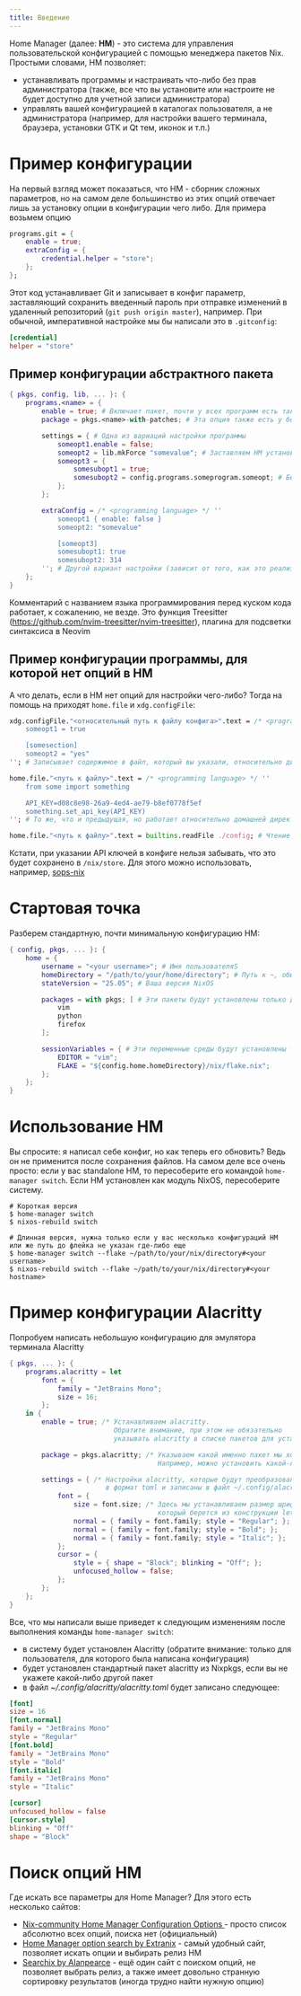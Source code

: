 ```yaml
---
title: Введение
---
```


Home Manager (далее: **HM**) - это система для управления пользовательской конфигурацией с помощью менеджера пакетов Nix. Простыми словами, HM позволяет:
 - устанавливать программы и настраивать что-либо без прав администратора (также, все что вы установите или настроите не будет доступно для учетной записи администратора)
 - управлять вашей конфигурацией в каталогах пользователя, а не администратора (например, для настройки вашего терминала, браузера, установки GTK и Qt тем, иконок и т.п.)

# Пример конфигурации

На первый взгляд может показаться, что HM - сборник сложных параметров, но на самом деле большинство из этих опций отвечает лишь за установку опции в конфигурации чего либо.
Для примера возьмем опцию
```nix
programs.git = {
    enable = true;
    extraConfig = {
        credential.helper = "store";
    };
};
```
Этот код устанавливает Git и записывает в конфиг параметр, заставляющий сохранить введенный пароль при отправке изменений в удаленный репозиторий (`git push origin master`), например. При обычной, императивной настройке мы бы написали это в `.gitconfig`:
```toml
[credential]
helper = "store"
```

## Пример конфигурации абстрактного пакета
```nix
{ pkgs, config, lib, ... }: {
    programs.<name> = {
        enable = true; # Включает пакет, почти у всех программ есть такая опция
        package = pkgs.<name>-with-patches; # Эта опция также есть у большинства программ, позволяет указать какой пакет использовать, если у программы есть вариации (например neovim/neovim-qt/neovim-gtk)

        settings = { # Одна из вариаций настройки программы
            someopt1.enable = false;
            someopt2 = lib.mkForce "somevalue"; # Заставляем HM установить эту опцию, даже если она где либо переопределяется
            someopt3 = {
                somesubopt1 = true;
                somesubopt2 = config.programs.someprogram.someopt; # Берем какой-либо параметр из уже определенных в HM
            };
        };

        extraConfig = /* <programming language> */ ''
            someopt1 { enable: false }
            someopt2: "somevalue"

            [someopt3]
            somesubopt1: true
            somesubopt2: 314
        ''; # Другой вариант настройки (зависит от того, как это реализовано в home manager)
    };
}
```

<Callout>Комментарий с названием языка программирования перед куском кода работает, к сожалению, не везде. Это функция Treesitter (https://github.com/nvim-treesitter/nvim-treesitter), плагина для подсветки синтаксиса в Neovim</Callout>

## Пример конфигурации программы, для которой нет опций в HM
А что делать, если в HM нет опций для настройки чего-либо? Тогда на помощь на приходят `home.file` и `xdg.configFile`:
```nix
xdg.configFile."<относительный путь к файлу конфига>".text = /* <programming language> */ ''
    someopt1 = true

    [somesection]
    someopt2 = "yes"
''; # Записывает содержимое в файл, который вы указали, относительно директории ~/.config

home.file."<путь к файлу>".text = /* <programming language> */ ''
    from some import something

    API_KEY=d08c8e98-26a9-4ed4-ae79-b8ef0778f5ef
    something.set_api_key(API_KEY)
''; # То же, что и предыдущая, но работает относительно домашней директории

home.file."<путь к файлу>".text = builtins.readFile ./config; # Чтение файла из папки с конфигом на Nix
```

<Callout>Кстати, при указании API ключей в конфиге нельзя забывать, что это будет сохранено в `/nix/store`. Для этого можно использовать, например, [sops-nix](https://github.com/Mic92/sops-nix)</Callout>

# Стартовая точка

Разберем стандартную, почти минимальную конфигурацию HM:
```nix
{ config, pkgs, ... }: {
    home = {
        username = "<your username>"; # Имя пользователяS
        homeDirectory = "/path/to/your/home/directory"; # Путь к ~, обычно /home/<username>
        stateVersion = "25.05"; # Ваша версия NixOS

        packages = with pkgs; [ # Эти пакеты будут установлены только для текущего пользователя
            vim
            python
            firefox
        ];

        sessionVariables = { # Эти переменные среды будут установлены только для текущего пользователя
            EDITOR = "vim";
            FLAKE = "${config.home.homeDirectory}/nix/flake.nix";
        };
    };
}
```

# Использование HM

Вы спросите: я написал себе конфиг, но как теперь его обновить? Ведь он не применится после сохранения файлов. На самом деле все очень просто: если у вас standalone HM, то пересоберите его командой `home-manager switch`. Если HM установлен как модуль NixOS, пересоберите систему.
```shell
# Короткая версия
$ home-manager switch
$ nixos-rebuild switch

# Длинная версия, нужна только если у вас несколько конфигураций HM или же путь до флейка не указан где-либо еще
$ home-manager switch --flake ~/path/to/your/nix/directory#<your username>
$ nixos-rebuild switch --flake ~/path/to/your/nix/directory#<your hostname>
```

# Пример конфигурации Alacritty

Попробуем написать небольшую конфигурацию для эмулятора терминала Alacritty
```nix
{ pkgs, ... }: {
    programs.alacritty = let
        font = {
            family = "JetBrains Mono";
            size = 16;
        };
    in {
        enable = true; /* Устанавливаем alacritty.
                          Обратите внимание, при этом не обязательно
                          указывать alacritty в списке пакетов для установки */

        package = pkgs.alacritty; /* Указываем какой именно пакет мы хотим установить.
                                     Например, можно установить какой-либо форк */

        settings = { /* Настройки alacritty, которые будут преобразованы
                        в формат toml и записаны в файл ~/.config/alacritty.toml */
            font = {
                size = font.size; /* Здесь мы устанавливаем размер шрифта,
                                     который берется из конструкции let ... in выше */
                normal = { family = font.family; style = "Regular"; };
                normal = { family = font.family; style = "Bold"; };
                normal = { family = font.family; style = "Italic"; };
            };
            cursor = {
                style = { shape = "Block"; blinking = "Off"; };
                unfocused_hollow = false;
            };
        };
    };
}
```

Все, что мы написали выше приведет к следующим изменениям после выполнения команды `home-manager switch`:
 - в систему будет установлен Alacritty (обратите внимание: только для пользователя, для которого была написана конфигурация)
 - будет установлен стандартный пакет alacritty из Nixpkgs, если вы не укажете какой-либо другой пакет
 - в файл *~/.config/alacritty/alacritty.toml* будет записано следующее:
```toml
[font]
size = 16
[font.normal]
family = "JetBrains Mono"
style = "Regular"
[font.bold]
family = "JetBrains Mono"
style = "Bold"
[font.italic]
family = "JetBrains Mono"
style = "Italic"

[cursor]
unfocused_hollow = false
[cursor.style]
blinking = "Off"
shape = "Block"
```

# Поиск опций HM

Где искать все параметры для Home Manager? Для этого есть несколько сайтов:
 - [Nix-community Home Manager Configuration Options ](https://nix-community.github.io/home-manager/options.xhtml) - просто список абсолютно всех опций, поиска нет (официальный)
 - [Home Manager option search by Extranix](https://home-manager-options.extranix.com/) - самый удобный сайт, позволяет искать опции и выбирать релиз HM
 - [Searchix by Alanpearce](https://searchix.alanpearce.eu/options/home-manager/search) - ещё один сайт с поиском опций, не позволяет выбрать релиз, а также имеет довольно странную сортировку результатов (иногда трудно найти нужную опцию)

